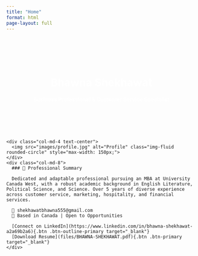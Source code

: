 ```yaml
---
title: "Home"
format: html
page-layout: full
---
```


<div style="background: url('https://source.unsplash.com/featured/?business,teamwork'); padding: 4rem; text-align: center; color: white;">
  <h1>Bhawna Shekhawat</h1>
  <h4>Business Professional & Customer Service Specialist</h4>
</div>

<div class="container mt-5">
  <div class="row align-items-center">
    <div class="col-md-4 text-center">
      <img src="images/profile.jpg" alt="Profile" class="img-fluid rounded-circle" style="max-width: 150px;">
    </div>
    <div class="col-md-8">
      ### 📌 Professional Summary

      Dedicated and adaptable professional pursuing an MBA at University Canada West, with a robust academic background in English Literature, Political Science, and Science. Over 5 years of diverse experience across customer service, marketing, hospitality, and financial services.

      📧 shekhawatbhawna555@gmail.com  
      📍 Based in Canada | Open to Opportunities  

      [Connect on LinkedIn](https://www.linkedin.com/in/bhawna-shekhawat-a2a69b2a6){.btn .btn-outline-primary target="_blank"}  
      [Download Resume](files/BHAWNA-SHEKHAWAT.pdf){.btn .btn-primary target="_blank"}
    </div>
  </div>
</div>
